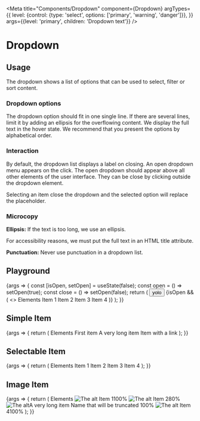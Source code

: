 
<Meta
  title="Components/Dropdown"
  component={Dropdown}
  argTypes={{
    level: {control: {type: 'select', options: ['primary', 'warning', 'danger']}},
  }}
  args={{level: 'primary', children: 'Dropdown text'}}
/>

# Dropdown

## Usage

The dropdown shows a list of options that can be used to select, filter or sort content.

### Dropdown options

The dropdown option should fit in one single line. If there are several lines, limit it by adding an ellipsis for the overflowing content. We display the full text in the hover state. We recommend that you present the options by alphabetical order.

### Interaction

By default, the dropdown list displays a label on closing. An open dropdown menu appears on the click. The open dropdown should appear above all other elements of the user interface. They can be close by clicking outside the dropdown element.

Selecting an item close the dropdown and the selected option will replace the placeholder.

### Microcopy

**Ellipsis:** If the text is too long, we use an ellipsis.

For accessibility reasons, we must put the full text in an HTML title attribute.

**Punctuation:** Never use punctuation in a dropdown list.

## Playground

<Canvas>
  <Story name="Standard">
    {args => {
      const [isOpen, setOpen] = useState(false);
      const open = () => setOpen(true);
      const close = () => setOpen(false);
      return (
        <SpaceContainer height={200}>
          <Dropdown {...args}>
            <Dropdown.Action onClick={open}>
              <Button>yolo</Button>
            </Dropdown.Action>
            {isOpen && (
              <>
                <Dropdown.Backdrop onClick={close} />
                <Dropdown.Overlay position="down">
                  <Dropdown.Header>
                    <Dropdown.Title>Elements</Dropdown.Title>
                  </Dropdown.Header>
                  <Dropdown.ItemCollection>
                    <Dropdown.Item>Item 1</Dropdown.Item>
                    <Dropdown.Item>Item 2</Dropdown.Item>
                    <Dropdown.Item>Item 3</Dropdown.Item>
                    <Dropdown.Item>Item 4</Dropdown.Item>
                  </Dropdown.ItemCollection>
                </Dropdown.Overlay>
              </>
            )}
          </Dropdown>
        </SpaceContainer>
      );
    }}
  </Story>
</Canvas>

<ArgsTable story="Standard" />

## Simple Item

<Canvas>
  <Story name="SimpleItem">
    {args => {
      return (
        <SpaceContainer height={200} style={{display: 'flex', justifyContent: 'space-between'}}>
          <Dropdown>
            <Dropdown.Overlay position="down">
              <Dropdown.Header>
                <Dropdown.Title>Elements</Dropdown.Title>
              </Dropdown.Header>
              <Dropdown.ItemCollection>
                <Dropdown.Item>First item</Dropdown.Item>
                <Dropdown.Item>A very long item</Dropdown.Item>
                <Link href="https://www.youtube.com/watch?v=dQw4w9WgXcQ">
                  <Dropdown.Item>Item with a link</Dropdown.Item>
                </Link>
              </Dropdown.ItemCollection>
            </Dropdown.Overlay>
          </Dropdown>
        </SpaceContainer>
      );
    }}
  </Story>
</Canvas>

## Selectable Item

<Canvas>
  <Story name="SelectableItem">
    {args => {
      return (
        <SpaceContainer height={200}>
          <Dropdown>
            <Dropdown.Overlay position="down">
              <Dropdown.Header>
                <Dropdown.Title>Elements</Dropdown.Title>
              </Dropdown.Header>
              <Dropdown.ItemCollection>
                <Dropdown.SelectableItem {...useSelection()}>Item 1</Dropdown.SelectableItem>
                <Dropdown.SelectableItem {...useSelection()}>Item 2</Dropdown.SelectableItem>
                <Dropdown.SelectableItem {...useSelection()}>Item 3</Dropdown.SelectableItem>
                <Dropdown.SelectableItem {...useSelection()}>Item 4</Dropdown.SelectableItem>
              </Dropdown.ItemCollection>
            </Dropdown.Overlay>
          </Dropdown>
        </SpaceContainer>
      );
    }}
  </Story>
</Canvas>

## Image Item

<Canvas>
  <Story name="ImageItem">
    {args => {
      return (
        <SpaceContainer height={300}>
          <Dropdown>
            <Dropdown.Overlay position="down">
              <Dropdown.Header>
                <Dropdown.Title>Elements</Dropdown.Title>
              </Dropdown.Header>
              <Dropdown.ItemCollection>
                <Dropdown.ImageItem>
                  <Image src="https://picsum.photos/seed/akeneo/200/140" alt="The alt" />
                  Item 1<Badge>100%</Badge>
                </Dropdown.ImageItem>
                <Dropdown.ImageItem>
                  <Image src="https://picsum.photos/seed/akenep/200/140" alt="The alt" />
                  Item 2<Badge level="warning">80%</Badge>
                </Dropdown.ImageItem>
                <Dropdown.ImageItem>
                  <Image src="https://picsum.photos/seed/akeneq/200/140" alt="The alt" />A very long item Name that will
                  be truncated
                  <Badge>100%</Badge>
                </Dropdown.ImageItem>
                <Link href="https://www.youtube.com/watch?v=dQw4w9WgXcQ">
                  <Dropdown.ImageItem>
                    <Image src="https://picsum.photos/seed/akener/200/140" alt="The alt" />
                    Item 4<Badge>100%</Badge>
                  </Dropdown.ImageItem>
                </Link>
              </Dropdown.ItemCollection>
            </Dropdown.Overlay>
          </Dropdown>
        </SpaceContainer>
      );
    }}
  </Story>
</Canvas>
